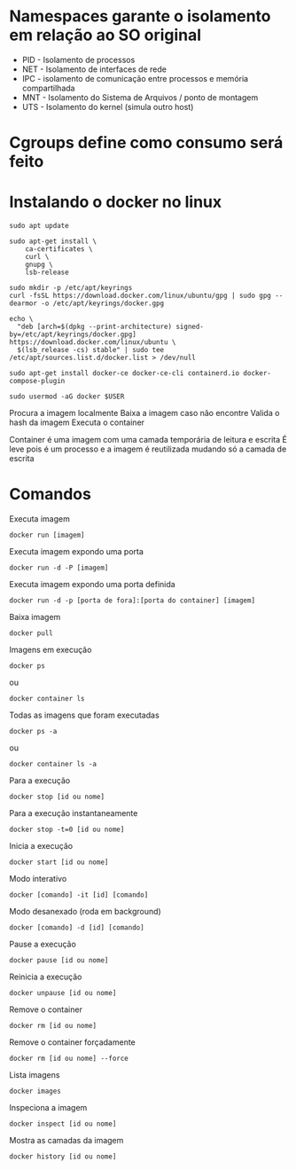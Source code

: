 # Namespaces garante o isolamento em relação ao SO original

- PID - Isolamento de processos
- NET - Isolamento de interfaces de rede
- IPC - isolamento de comunicação entre processos e memória compartilhada
- MNT - Isolamento do Sistema de Arquivos / ponto de montagem
- UTS - Isolamento do kernel (simula outro host)

# Cgroups define como consumo será feito

# Instalando o docker no linux

```shell
sudo apt update
```

```shell
sudo apt-get install \
    ca-certificates \
    curl \
    gnupg \
    lsb-release
```

```shell
sudo mkdir -p /etc/apt/keyrings
curl -fsSL https://download.docker.com/linux/ubuntu/gpg | sudo gpg --dearmor -o /etc/apt/keyrings/docker.gpg
```

```shell
echo \
  "deb [arch=$(dpkg --print-architecture) signed-by=/etc/apt/keyrings/docker.gpg] https://download.docker.com/linux/ubuntu \
  $(lsb_release -cs) stable" | sudo tee /etc/apt/sources.list.d/docker.list > /dev/null
```

```shell
sudo apt-get install docker-ce docker-ce-cli containerd.io docker-compose-plugin
```

```shell
sudo usermod -aG docker $USER
```

Procura a imagem localmente
Baixa a imagem caso não encontre
Valida o hash da imagem
Executa o container

Container é uma imagem com uma camada temporária de leitura e escrita
É leve pois é um processo e a imagem é reutilizada mudando só a camada de escrita

# Comandos

Executa imagem

```shell
docker run [imagem]
```

Executa imagem expondo uma porta

```shell
docker run -d -P [imagem]
```

Executa imagem expondo uma porta definida

```shell
docker run -d -p [porta de fora]:[porta do container] [imagem]
```

Baixa imagem

```shell
docker pull
```

Imagens em execução

```shell
docker ps
```

ou

```shell
docker container ls
```

Todas as imagens que foram executadas

```shell
docker ps -a
```

ou

```shell
docker container ls -a
```

Para a execução

```shell
docker stop [id ou nome]
```

Para a execução instantaneamente

```shell
docker stop -t=0 [id ou nome]
```

Inicia a execução

```shell
docker start [id ou nome]
```

Modo interativo

```shell
docker [comando] -it [id] [comando]
```

Modo desanexado (roda em background)

```shell
docker [comando] -d [id] [comando]
```

Pause a execução

```shell
docker pause [id ou nome]
```

Reinicia a execução

```shell
docker unpause [id ou nome]
```

Remove o container

```shell
docker rm [id ou nome]
```

Remove o container forçadamente

```shell
docker rm [id ou nome] --force
```

Lista imagens

```shell
docker images
```

Inspeciona a imagem

```shell
docker inspect [id ou nome]
```

Mostra as camadas da imagem

```shell
docker history [id ou nome]
```
